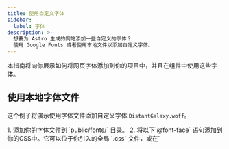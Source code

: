 ```yaml
---
title: 使用自定义字体
sidebar:
  label: 字体
description: >-
  想要为 Astro 生成的网站添加一些自定义的字体？
  使用 Google Fonts 或者使用本地文件以添加自定义字体。
---
```


本指南将向你展示如何将网页字体添加到你的项目中，并且在组件中使用这些字体。

## 使用本地字体文件

这个例子将演示使用字体文件添加自定义字体 `DistantGalaxy.woff`。

<Steps>
1. 添加你的字体文件到 `public/fonts/` 目录。
2. 将以下`@font-face` 语句添加到你的CSS中。它可以位于你引入的全局 `.css` 文件，或在`<style is:global>` 块中， 也可以是你想要使用字体的特定布局或组件中的 `<style>` 块中。

    ```css
    /* 注册你的自定义字体并告诉浏览器它在哪里 */
    @font-face {
      font-family: 'DistantGalaxy';
      src: url('/fonts/DistantGalaxy.woff') format('woff');
      font-weight: normal;
      font-style: normal;
      font-display: swap;
    }
    ```

3. 使用 `font-family` 值为组件或布局中的元素设置字体样式。在此示例中，自定义字体将应用于 `<h1>` 标题，而不会用于段落 `<p>`。

    ```astro title="src/pages/example.astro" {9-11}
    ---
    ---

    <h1>In a galaxy far, far away...</h1>

    <p>Custom fonts make my headings much cooler!</p>

    <style>
    h1 {
      font-family: 'DistantGalaxy', sans-serif;
    }
    </style>
    ```
</Steps>

## 使用字体资源包

[Fontsource](https://fontsource.org/)（字体资源包）项目简化了使用 Google Fonts 和其他开源字体的使用。它提供了 npm 模块，你可以为要使用的字体安装。

<Steps>
1. 从 [Fontsource 的目录](https://fontsource.org)中找到你想用的字体。此例子将选择 [Twinkle Star](https://fontsource.org/fonts/twinkle-star)字体。
2. 安装你选择的字体的包。

    <PackageManagerTabs>
      <Fragment slot="npm">
      ```shell
      npm install @fontsource/twinkle-star
      ```
      </Fragment>
      <Fragment slot="pnpm">
      ```shell
      pnpm add @fontsource/twinkle-star
      ```
      </Fragment>
      <Fragment slot="yarn">
      ```shell
      yarn add @fontsource/twinkle-star
      ```
      </Fragment>
    </PackageManagerTabs>

    :::tip
    你可以在 Fontsource 网站上每个字体页面的“快速安装”部分找到正确的包名称。包名总是以 `@fontsource/` 或 `@fontsource-variable/` 字体名称开头。
    :::

3. 在要使用字体的布局或组件中导入字体包。通常，需要在通用布局组件中执行此操作，以确保该字体在你的网站上可用。

    导入（import）将自动添加 `@font-face` 以设置字体所需的必要属性。

    ```astro title="src/layouts/BaseLayout.astro"
    ---
    import '@fontsource/twinkle-star';
    ---
    ```

4. 使用字体名称作为 `font-family` 值，正如 Fontsource 网站中的例子所示。这适用于任何可以在 Astro 项目中编写 CSS 的地方。

    ```css
    h1 {
      font-family: "Twinkle Star", cursive;
    }
    ```
</Steps>

为了优化网站的渲染时间，你可能需要预加载初始页面显示所必需的字体。
有关更多信息和用法，请参阅 [Fontsource 的预加载字体指南](https://fontsource.org/docs/getting-started/preload)。

## 在 Tailwind 中注册字体

如果你使用的是 [Tailwind 集成](/zh-cn/guides/integrations-guide/tailwind/)，则可以使用此页面的前述方法之一来安装字体，并进行一些修改。你也可以使用[`@font-face` 语句注册本地字体](#使用本地字体文件)，或使用 [Fontsource 的 `import` 策略](#使用字体资源包)去安装你的字体。

要在 Tailwind 中注册你的字体：

<Steps>
1. 请遵循上述任一指南，但跳过添加 `font-family` 到 CSS 的最后一步。
2. 将字体名称添加到 `tailwind.config.mjs`。

    此示例将添加 `Inter` 到 sans-serif 字体堆栈，并使用 Tailwind CSS 的默认备用字体。

    ```js title="tailwind.config.mjs" ins={1,8-10}
    import defaultTheme from 'tailwindcss/defaultTheme'

    /** @type {import('tailwindcss').Config} */
    export default {
    	content: ['./src/**/*.{astro,html,js,jsx,md,mdx,svelte,ts,tsx,vue}'],
    	theme: {
    		extend: {
    			fontFamily: {
    				sans: ['Inter', ...defaultTheme.fontFamily.sans],
    			},
    		},
    	},
    	plugins: [],
    }
    ```

    现在，项目中的所有 sans-serif 文本（Tailwind 的默认设置）都将使用你选择的字体，并且该类 `font-sans` 也将应用 Inter 字体。
</Steps>

有关的更多信息，请参阅[Tailwind 中关于添加自定义字体系列的文档](https://tailwindcss.com/docs/font-family#using-custom-values)。

## 更多资源
- [在 MDN 的网站字体指南](https://developer.mozilla.org/en-US/docs/Learn/CSS/Styling_text/Web_fonts) 中了解网站字体的工作原理。
- [使用 Font Squirrel 的 Webfont Generator](https://www.fontsquirrel.com/tools/webfont-generator)为你的字体生成 CSS。


